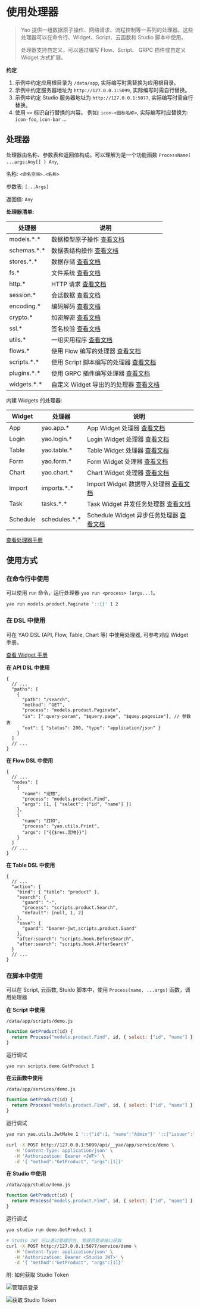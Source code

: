 # 使用处理器

<blockquote>
  <p>
    Yao
    提供一组数据原子操作、网络请求、流程控制等一系列的处理器。这些处理器可以在命令行、Widget、Script、云函数和
    Studio 脚本中使用。
  </p>
  <p>
    处理器支持自定义，可以通过编写 Flow、Script、 GRPC 插件或自定义 Widget
    方式扩展。
  </p>
</blockquote>

**约定**

1. 示例中约定应用根目录为 `/data/app`, 实际编写时需替换为应用根目录。
2. 示例中约定服务器地址为 `http://127.0.0.1:5099`, 实际编写时需自行替换。
3. 示例中约定 Studio 服务器地址为 `http://127.0.0.1:5077`, 实际编写时需自行替换。
4. 使用 `<>` 标识自行替换的内容。 例如: `icon-<图标名称>`, 实际编写时应替换为: `icon-foo`, `icon-bar` ...

## 处理器

处理器由名称、参数表和返回值构成。可以理解为是一个功能函数 `ProcessName( ...args:Any[] ) Any`,

名称: `<命名空间>.<名称>`

参数表: `[...Args]`

返回值: `Any`

**处理器清单:**

| 处理器        | 说明                                                        |
| ------------- | ----------------------------------------------------------- |
| models.\*.\*  | 数据模型原子操作 [查看文档](../手册/处理器/Model)           |
| schemas.\*.\* | 数据表结构操作 [查看文档](../手册/处理器/Schema)            |
| stores.\*.\*  | 数据存储 [查看文档](../手册/处理器/Store)                   |
| fs.\*         | 文件系统 [查看文档](../手册/处理器/Network)                 |
| http.\*       | HTTP 请求 [查看文档](../手册/处理器/HTTP)                   |
| session.\*    | 会话数据 [查看文档](../手册/处理器/Session)                 |
| encoding.\*   | 编码解码 [查看文档](../手册/处理器/Encoding)                |
| crypto.\*     | 加密解密 [查看文档](../手册/处理器/Crypto)                  |
| ssl.\*        | 签名校验 [查看文档](../手册/处理器/SSL)                     |
| utils.\*      | 一组实用程序 [查看文档](../手册/处理器/Utils)               |
| flows.\*      | 使用 Flow 编写的处理器 [查看文档](逻辑编排)                 |
| scripts.\*.\* | 使用 Script 脚本编写的处理器 [查看文档](逻辑编排)           |
| plugins.\*.\* | 使用 GRPC 插件编写处理器 [查看文档](../进阶/编写插件)       |
| widgets.\*.\* | 自定义 Widget 导出的的处理器 [查看文档](../专家/编写Widget) |

内建 Widgets 的处理器:

| Widget   | 处理器          | 说明                                                               |
| -------- | --------------- | ------------------------------------------------------------------ |
| App      | yao.app.\*      | App Widget 处理器 [查看文档](../手册/处理器/App)                   |
| Login    | yao.login.\*    | Login Widget 处理器 [查看文档](../手册/处理器/Login)               |
| Table    | yao.table.\*    | Table Widget 处理器 [查看文档](../手册/处理器/Table)               |
| Form     | yao.form.\*     | Form Widget 处理器 [查看文档](../手册/处理器/Form)                 |
| Chart    | yao.chart.\*    | Chart Widget 处理器 [查看文档](../手册/处理器/Chart)               |
| Import   | imports.\*.\*   | Import Widget 数据导入处理器 [查看文档](../手册/处理器/Chart)      |
| Task     | tasks.\*.\*     | Task Widget 并发任务处理器 [查看文档](../手册/处理器/Task)         |
| Schedule | schedules.\*.\* | Schedule Widget 异步任务处理器 [查看文档](../手册/处理器/Schedule) |

[查看处理器手册](../手册/处理器/Index)

## 使用方式

### 在命令行中使用

可以使用 `run` 命令，运行处理器 `yao run <process> [args...]`。

```bash
yao run models.product.Paginate '::{}' 1 2
```

### 在 DSL 中使用

可在 YAO DSL (API, Flow, Table, Chart 等) 中使用处理器, 可参考对应 Widget 手册。

[查看 Widget 手册](../手册/Widgets/Index)

**在 API DSL 中使用**

```jsonc
{
  // ...
  "paths": [
    {
      "path": "/search",
      "method": "GET",
      "process": "models.product.Paginate",
      "in": [":query-param", "$query.page", "$quey.pagesize"], // 参数表
      "out": { "status": 200, "type": "application/json" }
    }
  ]
  // ...
}
```

**在 Flow DSL 中使用**

```jsonc
{
  // ...
  "nodes": [
    {
      "name": "宠物",
      "process": "models.product.Find",
      "args": [1, { "select": ["id", "name"] }]
    },
    {
      "name": "打印",
      "process": "yao.utils.Print",
      "args": ["{{$res.宠物}}"]
    }
  ]
  // ...
}
```

**在 Table DSL 中使用**

```jsonc
{
  // ...
  "action": {
    "bind": { "table": "product" },
    "search": {
      "guard": "-",
      "process": "scripts.product.Search",
      "default": [null, 1, 2]
    },
    "save": {
      "guard": "bearer-jwt,scripts.product.Guard"
    },
    "after:search": "scripts.hook.BeforeSearch",
    "after:search": "scripts.hook.AfterSearch"
  }
  // ...
}
```

### 在脚本中使用

可以在 Script, 云函数, Stuido 脚本中，使用 `Process(name, ...args)` 函数，调用处理器

**在 Script 中使用**

`/data/app/scripts/demo.js`

```javascript
function GetProduct(id) {
  return Process("models.product.Find", id, { select: ["id", "name"] });
}
```

运行调试

```bash
yao run scripts.demo.GetProduct 1
```

**在云函数中使用**

`/data/app/services/demo.js`

```javascript
function GetProduct(id) {
  return Process("models.product.Find", id, { select: ["id", "name"] });
}
```

运行调试

```bash
yao run yao.utils.JwtMake 1 '::{"id":1, "name":"Admin"}' '::{"issuer":"yao"}'
```

```bash
curl -X POST http://127.0.0.1:5099/api/__yao/app/service/demo \
   -H 'Content-Type: application/json' \
   -H 'Authorization: Bearer <JWT>' \
   -d '{ "method":"GetProduct", "args":[1]}'
```

**在 Studio 中使用**

`/data/app/studio/demo.js`

```javascript
function GetProduct(id) {
  return Process("models.product.Find", id, { select: ["id", "name"] });
}
```

运行调试

```bash
yao studio run demo.GetProduct 1
```

```bash
# Studio JWT 可以通过管理后台, 管理员登录接口获取
curl -X POST http://127.0.0.1:5077/service/demo \
   -H 'Content-Type: application/json' \
   -H 'Authorization: Bearer <Studio JWT>' \
   -d '{ "method":"GetProduct", "args":[1]}'

```

附: 如何获取 Studio Token

![管理员登录](./assets/jwt-token-step1.jpg)

![获取 Studio Token](./assets/jwt-token-step2.jpg)

<Div style={{ display: "flex", justifyContent: "space-between" }}>
  <Link type="prev" title="编写图表" link="基础/编写图表"></Link>
  <Link type="next" title="使用Widgets" link="基础/使用Widgets"></Link>
</Div>
